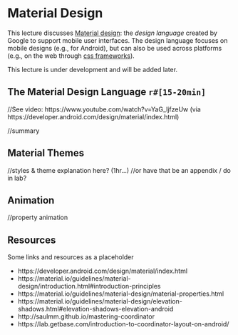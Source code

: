 # Material Design

This lecture discusses [Material design](https://material.io/guidelines/material-design/introduction.html): the _design language_ created by Google to support mobile user interfaces. The design language focuses on mobile designs (e.g., for Android), but can also be used across platforms (e.g., on the web through [css frameworks](https://material.io/components/web/)).

<!-- <p class="alert alert-info">This lecture references code found at <https://github.com/info448-s17/lecture14-material>.</p> -->

<p class="alert alert-danger">This lecture is under development and will be added later.</p>

## The Material Design Language `r#[15-20min]`
//See video: https://www.youtube.com/watch?v=YaG_ljfzeUw (via https://developer.android.com/design/material/index.html)

//summary


## Material Themes
//styles & theme explanation here? (1hr...)
    //or have that be an appendix / do in lab?

## Animation
//property animation







## Resources {-}
Some links and resources as a placeholder

- https://developer.android.com/design/material/index.html
- https://material.io/guidelines/material-design/introduction.html#introduction-principles
- https://material.io/guidelines/material-design/material-properties.html
- https://material.io/guidelines/material-design/elevation-shadows.html#elevation-shadows-elevation-android
- http://saulmm.github.io/mastering-coordinator
- https://lab.getbase.com/introduction-to-coordinator-layout-on-android/
